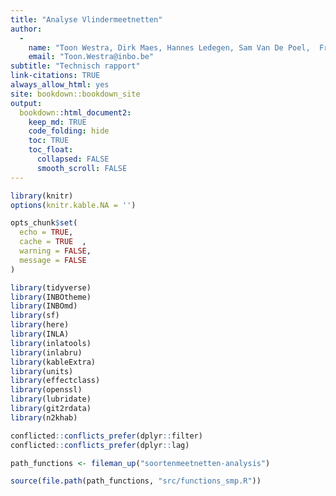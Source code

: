 ```yaml
---
title: "Analyse Vlindermeetnetten"
author: 
  -
    name: "Toon Westra, Dirk Maes, Hannes Ledegen, Sam Van De Poel,  Frederic Piesschaert, Thierry Onkelinx"
    email: "Toon.Westra@inbo.be"
subtitle: "Technisch rapport"
link-citations: TRUE
always_allow_html: yes
site: bookdown::bookdown_site
output:
  bookdown::html_document2:
    keep_md: TRUE
    code_folding: hide
    toc: TRUE
    toc_float:
      collapsed: FALSE
      smooth_scroll: FALSE
---
```



```r
library(knitr)
options(knitr.kable.NA = '')

opts_chunk$set(
  echo = TRUE,
  cache = TRUE  ,
  warning = FALSE,
  message = FALSE
)

library(tidyverse)
library(INBOtheme)
library(INBOmd)
library(sf)
library(here)
library(INLA)
library(inlatools)
library(inlabru)
library(kableExtra)
library(units)
library(effectclass)
library(openssl)
library(lubridate)
library(git2rdata)
library(n2khab)

conflicted::conflicts_prefer(dplyr::filter)
conflicted::conflicts_prefer(dplyr::lag)
```




```r

path_functions <- fileman_up("soortenmeetnetten-analysis")

source(file.path(path_functions, "src/functions_smp.R"))

```




